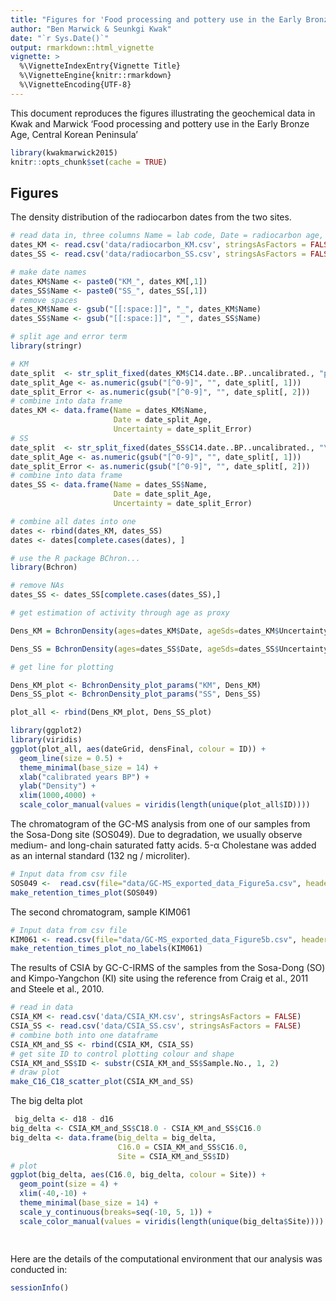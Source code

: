 ---
title: "Figures for 'Food processing and pottery use in the Early Bronze Age, Central Korean Peninsula'"
author: "Ben Marwick & Seunkgi Kwak"
date: "`r Sys.Date()`"
output: rmarkdown::html_vignette
vignette: >
  %\VignetteIndexEntry{Vignette Title}
  %\VignetteEngine{knitr::rmarkdown}
  %\VignetteEncoding{UTF-8}
---

This document reproduces the figures illustrating the geochemical data in Kwak and Marwick 'Food processing and pottery use in the Early Bronze Age, Central Korean Peninsula'

```{r}
library(kwakmarwick2015)
knitr::opts_chunk$set(cache = TRUE)
```

## Figures

The density distribution of the radiocarbon dates from the two sites.

```{r  results='hide'}
# read data in, three columns Name = lab code, Date = radiocarbon age, Uncertainty =  error
dates_KM <- read.csv('data/radiocarbon_KM.csv', stringsAsFactors = FALSE)
dates_SS <- read.csv('data/radiocarbon_SS.csv', stringsAsFactors = FALSE)

# make date names
dates_KM$Name <- paste0("KM_", dates_KM[,1])
dates_SS$Name <- paste0("SS_", dates_SS[,1])
# remove spaces
dates_KM$Name <- gsub("[[:space:]]", "_", dates_KM$Name)
dates_SS$Name <- gsub("[[:space:]]", "_", dates_SS$Name)

# split age and error term
library(stringr)

# KM
date_split  <- str_split_fixed(dates_KM$C14.date..BP..uncalibrated., "pm", 2)
date_split_Age <- as.numeric(gsub("[^0-9]", "", date_split[, 1]))
date_split_Error <- as.numeric(gsub("[^0-9]", "", date_split[, 2]))
# combine into data frame
dates_KM <- data.frame(Name = dates_KM$Name,
                       Date = date_split_Age,
                       Uncertainty = date_split_Error)
# SS
date_split  <- str_split_fixed(dates_SS$C14.date..BP..uncalibrated., "\\?\\?", 2)
date_split_Age <- as.numeric(gsub("[^0-9]", "", date_split[, 1]))
date_split_Error <- as.numeric(gsub("[^0-9]", "", date_split[, 2]))
# combine into data frame
dates_SS <- data.frame(Name = dates_SS$Name,
                       Date = date_split_Age,
                       Uncertainty = date_split_Error)

# combine all dates into one
dates <- rbind(dates_KM, dates_SS)
dates <- dates[complete.cases(dates), ]

# use the R package BChron...
library(Bchron)

# remove NAs
dates_SS <- dates_SS[complete.cases(dates_SS),]

# get estimation of activity through age as proxy

Dens_KM = BchronDensity(ages=dates_KM$Date, ageSds=dates_KM$Uncertainty, calCurves=rep('intcal13', nrow(dates_KM)))

Dens_SS = BchronDensity(ages=dates_SS$Date, ageSds=dates_SS$Uncertainty, calCurves=rep('intcal13', nrow(dates_SS)))

# get line for plotting

Dens_KM_plot <- BchronDensity_plot_params("KM", Dens_KM)
Dens_SS_plot <- BchronDensity_plot_params("SS", Dens_SS)

plot_all <- rbind(Dens_KM_plot, Dens_SS_plot)
```

```{r fig.height = 4, fig.width=8,}
library(ggplot2)
library(viridis)
ggplot(plot_all, aes(dateGrid, densFinal, colour = ID)) +
  geom_line(size = 0.5) +
  theme_minimal(base_size = 14) +
  xlab("calibrated years BP") +
  ylab("Density") +
  xlim(1000,4000) +
  scale_color_manual(values = viridis(length(unique(plot_all$ID))))
```



The chromatogram of the GC-MS analysis from one of our samples from the Sosa-Dong site (SOS049). Due to degradation, we usually observe medium- and long-chain saturated fatty acids. 5-α Cholestane was added as an internal standard (132 ng / microliter).   

```{r fig.height = 4, fig.width=8}
# Input data from csv file
SOS049 <-  read.csv(file="data/GC-MS_exported_data_Figure5a.csv", header=TRUE, sep=",")
make_retention_times_plot(SOS049)
```

The second chromatogram, sample KIM061

```{r fig.height = 4, fig.width=8}
# Input data from csv file
KIM061 <- read.csv(file="data/GC-MS_exported_data_Figure5b.csv", header=TRUE, sep=",") 
make_retention_times_plot_no_labels(KIM061)
```

The results of CSIA by GC-C-IRMS of the samples from the Sosa-Dong (SO) and Kimpo-Yangchon (KI) site using the reference from Craig et al., 2011 and Steele et al., 2010. 

```{r fig.height = 8, fig.width=8}
# read in data
CSIA_KM <- read.csv('data/CSIA_KM.csv', stringsAsFactors = FALSE)
CSIA_SS <- read.csv('data/CSIA_SS.csv', stringsAsFactors = FALSE)
# combine both into one dataframe
CSIA_KM_and_SS <- rbind(CSIA_KM, CSIA_SS)
# get site ID to control plotting colour and shape
CSIA_KM_and_SS$ID <- substr(CSIA_KM_and_SS$Sample.No., 1, 2)
# draw plot
make_C16_C18_scatter_plot(CSIA_KM_and_SS)
```


The big delta plot

```{r fig.height = 8, fig.width=8}
 big_delta <- d18 - d16
big_delta <- CSIA_KM_and_SS$C18.0 - CSIA_KM_and_SS$C16.0
big_delta <- data.frame(big_delta = big_delta, 
                        C16.0 = CSIA_KM_and_SS$C16.0, 
                        Site = CSIA_KM_and_SS$ID)
# plot
ggplot(big_delta, aes(C16.0, big_delta, colour = Site)) +
  geom_point(size = 4) +
  xlim(-40,-10) +
  theme_minimal(base_size = 14) +
  scale_y_continuous(breaks=seq(-10, 5, 1)) +
  scale_color_manual(values = viridis(length(unique(big_delta$Site))))
  
  
```



Here are the details of the computational environment that our analysis was conducted in:

```{r}
sessionInfo()
```

